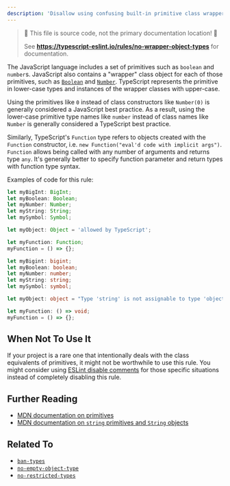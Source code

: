 ```yaml
---
description: 'Disallow using confusing built-in primitive class wrappers.'
---
```



> 🛑 This file is source code, not the primary documentation location! 🛑
>
> See **https://typescript-eslint.io/rules/no-wrapper-object-types** for documentation.

The JavaScript language includes a set of primitives such as `boolean` and `number`s.
JavaScript also contains a "wrapper" class object for each of those primitives, such as [`Boolean`](https://developer.mozilla.org/en-US/docs/Web/JavaScript/Reference/Global_Objects/Boolean) and [`Number`](https://developer.mozilla.org/en-US/docs/Web/JavaScript/Reference/Global_Objects/Number).
TypeScript represents the primitive in lower-case types and instances of the wrapper classes with upper-case.

Using the primitives like `0` instead of class constructors like `Number(0)` is generally considered a JavaScript best practice.
As a result, using the lower-case primitive type names like `number` instead of class names like `Number` is generally considered a TypeScript best practice.

Similarly, TypeScript's `Function` type refers to objects created with the `Function` constructor, i.e. `new Function("eval'd code with implicit args")`.
`Function` allows being called with any number of arguments and returns type `any`.
It's generally better to specify function parameter and return types with function type syntax.

Examples of code for this rule:

<Tabs>
<TabItem value="❌ Incorrect">

```ts
let myBigInt: BigInt;
let myBoolean: Boolean;
let myNumber: Number;
let myString: String;
let mySymbol: Symbol;

let myObject: Object = 'allowed by TypeScript';

let myFunction: Function;
myFunction = () => {};
```

</TabItem>
<TabItem value="✅ Correct">

```ts
let myBigint: bigint;
let myBoolean: boolean;
let myNumber: number;
let myString: string;
let mySymbol: symbol;

let myObject: object = "Type 'string' is not assignable to type 'object'.";

let myFunction: () => void;
myFunction = () => {};
```

</TabItem>
</Tabs>

## When Not To Use It

If your project is a rare one that intentionally deals with the class equivalents of primitives, it might not be worthwhile to use this rule.
You might consider using [ESLint disable comments](https://eslint.org/docs/latest/use/configure/rules#using-configuration-comments-1) for those specific situations instead of completely disabling this rule.

## Further Reading

- [MDN documentation on primitives](https://developer.mozilla.org/en-US/docs/Glossary/Primitive)
- [MDN documentation on `string` primitives and `String` objects](https://developer.mozilla.org/en-US/docs/Web/JavaScript/Reference/Global_Objects/String#string_primitives_and_string_objects)

## Related To

- [`ban-types`](./ban-types.md)
- [`no-empty-object-type`](./no-empty-object-type.mdx)
- [`no-restricted-types`](./no-restricted-types.mdx)
